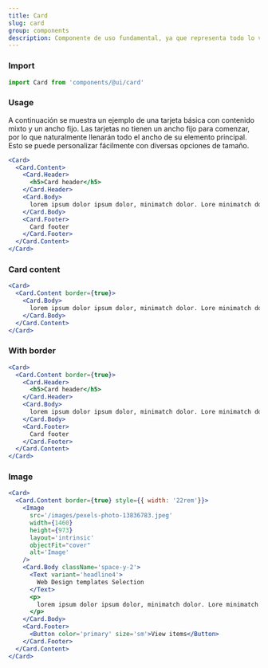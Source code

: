 ```yaml
---
title: Card
slug: card
group: components
description: Componente de uso fundamental, ya que representa todo lo visual del producto o la marca.
---
```


### Import

```js
import Card from 'components/@ui/card'
```

### Usage

A continuación se muestra un ejemplo de una tarjeta básica con contenido mixto y un ancho fijo. Las tarjetas no tienen un ancho fijo para comenzar, por lo que naturalmente llenarán todo el ancho de su elemento principal. Esto se puede personalizar fácilmente con diversas opciones de tamaño.

```jsx
<Card>
  <Card.Content>
    <Card.Header>
      <h5>Card header</h5>
    </Card.Header>
    <Card.Body>
      lorem ipsum dolor ipsum dolor, minimatch dolor. Lore minimatch dolor. Lore minimatchore
    </Card.Body>
    <Card.Footer>
      Card footer
    </Card.Footer>
  </Card.Content>
</Card>
```

### Card content

```jsx
<Card>
  <Card.Content border={true}>
    <Card.Body>
      lorem ipsum dolor ipsum dolor, minimatch dolor. Lore minimatch dolor. Lore minimatchore
    </Card.Body>
  </Card.Content>
</Card>
```

### With border

```jsx
<Card>
  <Card.Content border={true}>
    <Card.Header>
      <h5>Card header</h5>
    </Card.Header>
    <Card.Body>
      lorem ipsum dolor ipsum dolor, minimatch dolor. Lore minimatch dolor. Lore minimatchore
    </Card.Body>
    <Card.Footer>
      Card footer
    </Card.Footer>
  </Card.Content>
</Card>
```

### Image

```jsx
<Card>
  <Card.Content border={true} style={{ width: '22rem'}}>
    <Image 
      src='/images/pexels-photo-13836783.jpeg'
      width={1460}
      height={973}
      layout='intrinsic'
      objectFit="cover"
      alt='Image'
    />
    <Card.Body className='space-y-2'>
      <Text variant='headline4'>
        Web Design templates Selection
      </Text>
      <p>
        lorem ipsum dolor ipsum dolor, minimatch dolor. Lore minimatch dolor. Lore minimatchore
      </p>
    </Card.Body>
    <Card.Footer>
      <Button color='primary' size='sm'>View items</Button>
    </Card.Footer>
  </Card.Content>
</Card>
```
